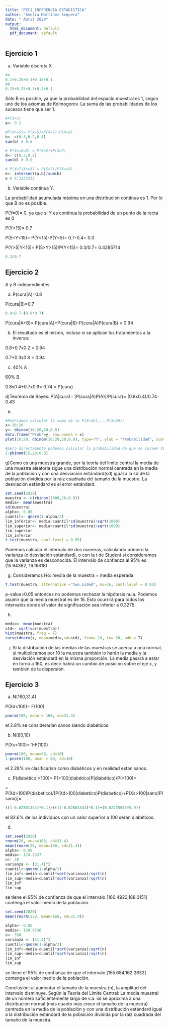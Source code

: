 ---
title: "PEC1_INFERÈNCIA ESTADÍSTICA"
author: "Amelia Martínez Sequera"
date: " Abril 2020"
output:
  html_document: default
  pdf_document: default
---
## Ejercicio 1

a) Variable discreta X
```{r, echo=T, include=T}
#A
0.1+0.25+0.3+0.15+0.1
#B
0.15+0.25+0.3+0.2+0.1
```

Sólo B es posible, ya que la probabilidad del espacio muestral es 1, según uno de los axiomas de Kolmogorov. La suma de las probabilidades de los sucesos tiene que ser 1.

```{r, include=T, echo=TRUE}
#P(X=7)
a<- 0.2

#P(X>=5)= P(X=5)+P(X=7)+P(X=9)
b<- c(0.3,0.2,0.1)
sum(b) # 0.6

# P(5=<X<8) = P(X=5)+P(X=7)
d<- c(0.3,0.2)
sum(d) # 0.5

# P(X=7|X>=5) = P(X=7)/P(X>=5)
e<- intersect(a,b)/sum(b)
e # 0.3333333

```

b) Variable continua Y.

La probabilidad acumulada máxima en una distribución continua es 1. Por lo que B no es posible.

P(Y=0)= 0, ya que si Y es continua la probabilidad de un punto de la recta es 0

P(Y<15)= 0.7

P(5<Y<15)= P(Y<15)-P(Y<5)= 0.7-0.4= 0.3

P(Y>5|Y<15)= P(5>Y>15)/P(Y<15)= 0.3/0.7= 0.4285714
```{r}
0.3/0.7
```


## Ejercicio 2

A y B independientes

a)
P(cura|A)=0.8

P(cura|B)=0.7
```{r}
0.8+0.7-(0.8*0.7)
```
P(cura|A+B)= P(cura|A)+P(cura|B)-P(cura|A)P(cura|B) = 0.94

b) El resultado es el mismo, incluso si se aplican los tratamientos a la inversa:

0.8+0.7x0.2 = 0.94 

0.7+0.3x0.8 = 0.94

c)
40% A

60% B

0.8x0.4+0.7x0.6= 0.74 = P(cura)

d)Teorema de Bayes: P(A|cura)= [P(cura|A)P(A)]/P(cura)= (0.8x0.4)/0.74= 0.43

e)
```{r}
#Podríamos calcular la suma de la P(X=16),..,P(X=20):
x<-16:20
y<- dbinom(16:20,20,0.8)
data.frame("Prob"=y, row.names = x)
plot(16:20, dbinom(16:20,20,0.8), type="h", ylab = "Probabilidad", sub="sujetos curados")
```
```{r}
#pero directamente podemos calcular la probabilidad de que se cureen 16 o más sujetos si #consideramos que equivale a 1 menos la probabilidad de que se curen 15 sujetos:
1-pbinom(15,20,0.8)
```

g)Como es una muestra grande, por la teoría del límite central la media de una muestra aleatoria sigue una distribución normal centrada en la media de la población y con una desviación estándard(sd) igual a la sd de la población dividida por la raiz cuadrada del tamaño de la muestra. La desviación estándard es el error estándard.
```{r, echo=T, include=T}
set.seed(2020)
muestra <- c(rbinom(1000,20,0.8))
media<- mean(muestra)
sd(muestra)
alpha<- 0.05
cuantil<- qnorm(1-alpha/2)
lim_inferior<- media-cuantil*sd(muestra)/sqrt(1000)
lim_superior<- media+cuantil*sd(muestra)/sqrt(1000)
lim_superior
lim_inferior
t.test(muestra, conf.level = 0.95)
```
Podemos calcular el intervalo de dos maneras, calculando primero la varianza (o desviación estándard), o con la t de Student si consideramos que la varianza es desconocida. El intervalo de confianza al 95% es (15.94382, 16.16818)

g) Consideramos Ho: media de la muestra = media esperada
```{r, echo=T, include=T}
t.test(muestra, alternative ="two.sided", mu=16, conf.level = 0.95)
```
p-value>0.05 entonces no podemos rechazar la hipótesis nula. Podemos asumir que la media muestral es de 16. Esto ocurrirá para todos los intervalos donde el valor de significación sea inferior a 0.3275.

h)

```{r, echo=T, include=T}
media<- mean(muestra)
std<- sqrt(var(muestra))
hist(muestra, freq = F)
curve(dnorm(x, mean=media,sd=std), from= 10, to= 20, add = T)

```


j) Si la distribución de las medias de las muestras se acerca a una normal, si multiplicamos por 10 la muestra también lo harán la media y la desviación estándard en la misma proporción. La media pasará a estar en torno a 160, es decir habrá un cambio de posición sobre el eje x, y también de la dispersión.

## Ejercicio 3

a) N(160,31.4)

P(Xd<100)= F(100)
```{r}
pnorm(100, mean = 160, sd=31.4)
```
el 2.8% se considerarían sanos siendo diabéticos.

b) N(80,10)

P(Xs>100)= 1-F(100)

```{r}
pnorm(100, mean=80, sd=10)
1-pnorm(100, mean = 80, sd=10)
```
el 2.28% se clasificarian como diabéticos y en realidad estan sanos.

c) P(diabético|>100)= P(>100|diabético)P(diabético)/P(>100)=

= P(Xd>100)P(diabetico)/[P(Xd>100|diabetico)P(diabetico)+P(Xs>100|sano)P(sano)]=

```{r}
((1-0.02801334)*0.1)/(((1-0.02801334)*0.1)+(0.02275013*0.9))
```
el 82.6% de los individuos con un valor superior a 100 serán diabéticos.

d)
```{r}
set.seed(2020)
rnorm(20, mean=160, sd=31.4)
mean(rnorm(20, mean=160, sd=31.4))
alpha<- 0.05
media<- 174.2537
n<- 20
varianza <- (31.4)^2
cuantil<-qnorm(1-alpha/2)
lim_inf<-media-cuantil*sqrt(varianza)/sqrt(n)
lim_sup<-media+cuantil*sqrt(varianza)/sqrt(n)
lim_inf
lim_sup

```
se tiene el 95% de confianza de que el intervalo [160.4923,188.0151] contenga el valor medio de la población. 

```{r, include=T}
set.seed(2020)
mean(rnorm(350, mean=160, sd=31.4))
```

```{r, include=T}
alpha<- 0.05
media<- 158.9736
n<- 350
varianza <- (31.4)^2
cuantil<-qnorm(1-alpha/2)
lim_inf<-media-cuantil*sqrt(varianza)/sqrt(n)
lim_sup<-media+cuantil*sqrt(varianza)/sqrt(n)
lim_inf
lim_sup
```
se tiene el 95% de confianza de que el intervalo [155.684,162.2632] contenga el valor medio de la población.

Conclusión: al aumentar el tamaño de la muestra (n), la amplitud del intervalo disminuye. Según la Teoría del Límite Central: La media muestral de un número suficientemente largo de v.a. iid se aproxima a una distribución normal (más cuanto más crece el tamaño de la muestra) centrada en la media de la población y con una distribución estándard igual a la distribución estándard de la población dividida por la raíz cuadrada del tamaño de la muestra.
